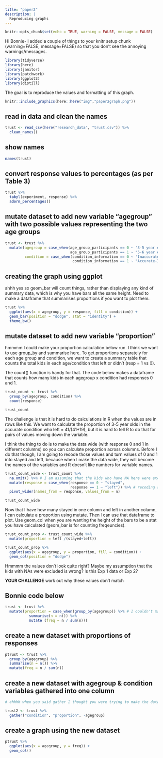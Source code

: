 ```yaml
---
title: "paper2"
description: |
  Reproducing graphs
---
```


```r
knitr::opts_chunk$set(echo = TRUE, warning = FALSE, message = FALSE)
```

Hi Bonnie- I added a couple of things to your knitr setup chunk (warning=FALSE, message=FALSE) so that you don't see the annoying warnings/messages. 

```r
library(tidyverse)
library(here)
library(janitor)
library(patchwork)
library(ggplot2)
library(distill)
```

The goal is to reproduce the values and formatting of this graph.
```r
knitr::include_graphics(here::here("img","paper2graph.png"))
```

## read in data and clean the names
```r
trust <- read_csv(here("research_data", "trust.csv")) %>%
  clean_names()
```

## show names

```r
names(trust)
```

## convert response values to percentages (as per Table 3)
```r
trust %>%
  tabyl(experiment, response) %>%
  adorn_percentages()
```

## mutate dataset to add new variable "agegroup" with two possible values representing the two age groups
```r
trust <- trust %>%
  mutate(agegroup = case_when(age_group_participants == 0 ~ "3-5 year olds", 
                              age_group_participants == 1 ~ "5-6 year olds"),
         condition = case_when(condition_information == 0 ~ "Inaccurate-Information Condition",
                               condition_information == 1 ~ "Accurate-Information Condition"))
```

## creating the graph using ggplot

ahhh yes so geom_bar will count things, rather than displaying any kind of summary data, which is why you have bars all the same height. Need to make a dataframe that summarises proportions if you want to plot them. 

```r
trust %>%
  ggplot(aes(x = agegroup, y = response, fill = condition)) +
  geom_bar(position = "dodge", stat = "identity") +
  theme_bw()
```

## mutate dataset to add new variable "proportion"

hmmmm I could make your proportion calculation below run. I think we want to use group_by and summarise here. To get proportions separately for each age group and condition, we want to create a summary table that counts the total kids in each age/condition that left or didn't (resp = 1 vs 0).

The count() function is handy for that. The code below makes a dataframe that counts how many kids in each agegroup x condition had responses 0 and 1. 
```r
trust_count <- trust %>%
  group_by(agegroup, condition) %>%
  count(response) 

trust_count

```

The challenge is that it is hard to do calculations in R when the values are in rows like this. We want to calculate the proportion of 3-5 year olds in the accurate condition who left = 41/(41+19), but it is hard to tell R to do that for pairs of values moving down the variable. 

I think the thing to do is to make the data wide (with response 0 and 1 in different columns) so you can calculate proportion across columns. Before I do that though, I am going to recode those values and turn values of 0 and 1 into stayed and left, because when I make the data wide, they will become the names of the variables and R doesn't like numbers for variable names. 

```r
trust_count_wide <- trust_count %>%
  na.omit() %>% # I am assuming that the kids who have NA here were excluded?
  mutate(response = case_when(response == 0 ~ "stayed", 
                              response == 1 ~ "left")) %>% # recoding response variable
  pivot_wider(names_from = response, values_from = n) 

trust_count_wide
```

Now that I have how many stayed in one column and left in another column, I can calculate a proportion using mutate. Then I can use that dataframe to plot. Use geom_col when you are wanting the height of the bars to be a stat you have calculated (geom_bar is for counting freqeuncies). 


```r
trust_count_prop <- trust_count_wide %>%
  mutate(proportion = left /(stayed+left))

trust_count_prop %>%
  ggplot(aes(x = agegroup, y = proportion, fill = condition)) +
  geom_col(position = "dodge")
```
Hmmmm the values don't look quite right? Maybe my assumption that the kids with NAs were excluded is wrong? Is this Exp 1 data or Exp 2?

**YOUR CHALLENGE** work out why these values don't match 


## Bonnie code below

```r
trust <- trust %>%
  mutate(proportion = case_when(group_by(agegroup)) %>% # I couldn't make this code run
           summarise(n = n()) %>%
           mutate (freq = n / sum(n)))
```

## create a new dataset with proportions of responses
```r
ptrust <- trust %>%
  group_by(agegroup) %>%
  summarise(n = n()) %>%
  mutate(freq = n / sum(n))
```

## create a new dataset with agegroup & condition variables gathered into one column
```r
# ahhhh when you said gather I thought you were trying to make the data long, but Im not sure that this is what you are doing here, do you mean combine info from two variables into one? Maybe the unite() function is what you are looking for?

trust2 <- trust %>%
  gather("condition", "proportion", -agegroup)
```

## create a graph using the new dataset
```r
ptrust %>%
  ggplot(aes(x = agegroup, y = freq)) + 
  geom_col()
```

